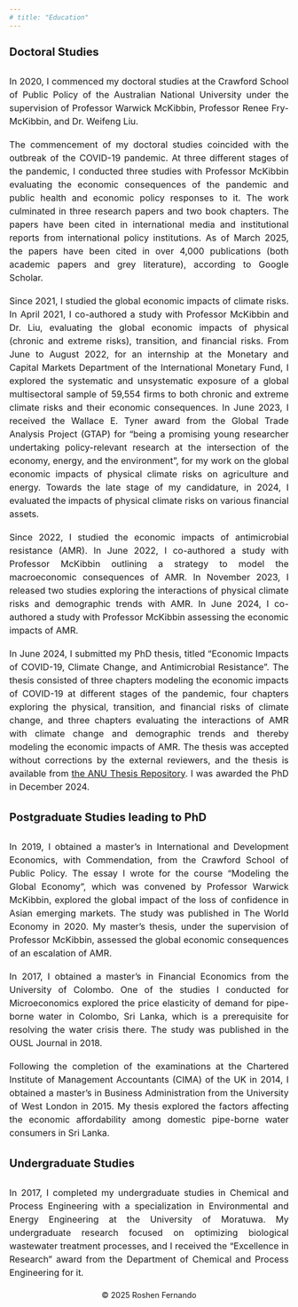 ---
# title: "Education"
---
<div align="left" style="font-size:20px;line-height:2.5"> **Doctoral Studies** </div>

<p align="justify" style="font-size:16px;line-height:1.5;margin-bottom:18px">
In 2020, I commenced my doctoral studies at the Crawford School of Public Policy of the Australian National University under the supervision of Professor Warwick McKibbin, Professor Renee Fry-McKibbin, and Dr. Weifeng Liu.
</p>

<p align="justify" style="font-size:16px;line-height:1.5;margin-bottom:18px">
The commencement of my doctoral studies coincided with the outbreak of the COVID-19 pandemic. At three different stages of the pandemic, I conducted three studies with Professor McKibbin evaluating the economic consequences of the pandemic and public health and economic policy responses to it. The work culminated in three research papers and two book chapters. The papers have been cited in international media and institutional reports from international policy institutions. As of March 2025, the papers have been cited in over 4,000 publications (both academic papers and grey literature), according to Google Scholar.
</p>

<p align="justify" style="font-size:16px;line-height:1.5;margin-bottom:18px">
Since 2021, I studied the global economic impacts of climate risks. In April 2021, I co-authored a study with Professor McKibbin and Dr. Liu, evaluating the global economic impacts of physical (chronic and extreme risks), transition, and financial risks. From June to August 2022, for an internship at the Monetary and Capital Markets Department of the International Monetary Fund, I explored the systematic and unsystematic exposure of a global multisectoral sample of 59,554 firms to both chronic and extreme climate risks and their economic consequences. In June 2023, I received the Wallace E. Tyner award from the Global Trade Analysis Project (GTAP) for "being a promising young researcher undertaking policy-relevant research at the intersection of the economy, energy, and the environment", for my work on the global economic impacts of physical climate risks on agriculture and energy. Towards the late stage of my candidature, in 2024, I evaluated the impacts of physical climate risks on various financial assets.
</p>

<p align="justify" style="font-size:16px;line-height:1.5;margin-bottom:18px">
Since 2022, I studied the economic impacts of antimicrobial resistance (AMR). In June 2022, I co-authored a study with Professor McKibbin outlining a strategy to model the macroeconomic consequences of AMR. In November 2023, I released two studies exploring the interactions of physical climate risks and demographic trends with AMR. In June 2024, I co-authored a study with Professor McKibbin assessing the economic impacts of AMR.
</p>

<p align="justify" style="font-size:16px;line-height:1.5;margin-bottom:18px">
In June 2024, I submitted my PhD thesis, titled "Economic Impacts of COVID-19, Climate Change, and Antimicrobial Resistance". The thesis consisted of three chapters modeling the economic impacts of COVID-19 at different stages of the pandemic, four chapters exploring the physical, transition, and financial risks of climate change, and three chapters evaluating the interactions of AMR with climate change and demographic trends and thereby modeling the economic impacts of AMR. The thesis was accepted without corrections by the external reviewers, and the thesis is available from [the ANU Thesis Repository](https://openresearch-repository.anu.edu.au/items/172c0b36-16c7-45aa-8a6b-a2a5d0d3d1a7). I was awarded the PhD in December 2024.
</p>

<div align="left" style="font-size:20px;line-height:2.5"> **Postgraduate Studies leading to PhD** </div>

<p align="justify" style="font-size:16px;line-height:1.5;margin-bottom:18px">
In 2019, I obtained a master's in International and Development Economics, with Commendation, from the Crawford School of Public Policy. The essay I wrote for the course "Modeling the Global Economy", which was convened by Professor Warwick McKibbin, explored the global impact of the loss of confidence in Asian emerging markets. The study was published in The World Economy in 2020. My master's thesis, under the supervision of Professor McKibbin, assessed the global economic consequences of an escalation of AMR.
</p>

<p align="justify" style="font-size:16px;line-height:1.5;margin-bottom:18px">
In 2017, I obtained a master's in Financial Economics from the University of Colombo. One of the studies I conducted for Microeconomics explored the price elasticity of demand for pipe-borne water in Colombo, Sri Lanka, which is a prerequisite for resolving the water crisis there. The study was published in the OUSL Journal in 2018.
</p>

<p align="justify" style="font-size:16px;line-height:1.5;margin-bottom:18px">
Following the completion of the examinations at the Chartered Institute of Management Accountants (CIMA) of the UK in 2014, I obtained a master's in Business Administration from the University of West London in 2015. My thesis explored the factors affecting the economic affordability among domestic pipe-borne water consumers in Sri Lanka.
</p>

<div align="left" style="font-size:20px;line-height:2.5"> **Undergraduate Studies** </div>

<p align="justify" style="font-size:16px;line-height:1.5;margin-bottom:18px">
In 2017, I completed my undergraduate studies in Chemical and Process Engineering with a specialization in Environmental and Energy Engineering at the University of Moratuwa. My undergraduate research focused on optimizing biological wastewater treatment processes, and I received the "Excellence in Research" award from the Department of Chemical and Process Engineering for it.
</p>

<div style="text-align:center;margin-top:20px;"> <p>&copy; 2025 Roshen Fernando</p> </div>